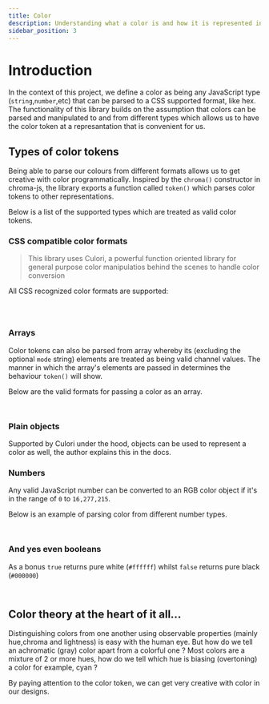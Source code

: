 ```yaml
---
title: Color
description: Understanding what a color is and how it is represented in code.
sidebar_position: 3
---
```



# Introduction

In the context of this project, we define a color as being any JavaScript type (`string`,`number`,etc) that can be parsed to a CSS supported format, like hex. The functionality of this library builds on the assumption that colors can be parsed and manipulated to and from different types which allows us to have the color token at a represantation that is convenient for us. 


## Types of color tokens

Being able to parse our colours from different formats allows us to get creative with color programmatically. Inspired by the `chroma()` constructor in chroma-js, the library exports a function called `token()` which parses color tokens to other representations.

Below is a list of the supported types which are treated as valid color tokens.



### CSS compatible color formats

> This library uses Culori, a powerful function oriented library for general purpose color manipulatios behind the scenes to handle color conversion

All CSS recognized color formats are supported:


```ts




```


### Arrays

Color tokens can also be parsed from array whereby its (excluding the optional `mode` string) elements are treated as being valid channel values. The manner in which the array's elements are passed in determines the behaviour `token()` will show.

Below are the valid formats for passing a color as an array.


```ts



```



### Plain objects

Supported by Culori under the hood, objects can be used to represent a color as well, the author explains this in the docs. 


### Numbers

Any valid JavaScript number can be converted to an RGB color object if it's in the range of `0` to `16,277,215`. 

Below is an example of parsing color from different number types.


```ts



```


### And yes even booleans

As a bonus `true` returns pure white (`#ffffff`) whilst `false` returns pure black (`#000000`)


```ts



```


## Color theory at the heart of it all...

Distinguishing colors from one another using observable properties (mainly hue,chroma and lightness) is easy with the human eye. But how do we tell an achromatic (gray) color apart from a colorful one ? Most colors are a mixture of 2 or more hues, how do we tell which hue is biasing (overtoning) a color for example, cyan ?

By paying attention to the color token, we can get very creative with color in our designs.


